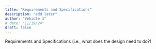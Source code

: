 ```yaml
---
title: "Requirements and Specifications"
description: "add later"
author: "Vehicle 1"
# date: "11/19/24"
draft: false
---
```


Requirements and Specifications (i.e., what does the design need to do?)

